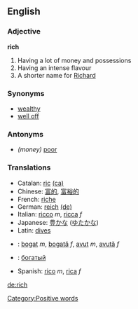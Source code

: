 ==English==
===Adjective===
'''rich'''

# Having a lot of money and possessions
# Having an intense flavour
# A shorter name for [[Richard]]

===Synonyms===
*[[wealthy]]
*[[well off]]

===Antonyms===
* ''(money)'' [[poor]]

===Translations===
*Catalan: [[ric]] [[:ca:ric|(ca)]]
*Chinese: [[富的]], [[富裕的]]
*French: [[riche]]
*German: [[reich]] [[:de:reich|(de)]]
*Italian: [[ricco]] ''m'', [[ricca]] ''f''
*Japanese: [[豊かな]] ([[ゆたかな]])
* Latin: [[dives]]
* {{ro}}: [[bogat]] ''m'', [[bogată]] ''f'', [[avut]] ''m'', [[avută]] ''f''
* {{ru}}: [[богатый]]
* Spanish: [[rico]] ''m'', [[rica]] ''f''

[[de:rich]]
[[Category:Positive words]]